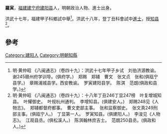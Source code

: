 '''羅寅'''，[[福建|福建]][[建宁府|建宁府]][[建阳县|建阳县]]人，明朝政治人物、進士出身。

洪武十七年，福建甲子科鄉試中舉<ref>明·黄仲昭 《八闽通志》（卷四十九）：洪武十七年甲子乡试　刘伯济源教谕。　谢245赣州府学训导。(俱府学。)　郑赐　郑辅　曹文　张文贞　张和(俱瓯宁县学。)　章赐浦城县学。西安教谕。　罗寅建阳县学。　陈淇　范朗(俱政和县学。) </ref>。洪武十八年，登丁丑科會試中[[進士|進士]]，授[[知县|知县]]<ref>明·黄仲昭 《八闽通志》（卷四十九）：十八年丁丑246丁显247榜　叶复增城知县。　叶耀御史。　叶规杭州通判。　李增知县。(俱建安人。)　郑赐248见《人物志》。　郑辅都督府都事。　曹文吏部主事。　张和监察御史。　张文真249刑部主事。(俱瓯宁人。)　丁显第一人。　罗寅知县。(俱建阳人。)　李浚见《人物志》。　江观县丞。(俱松溪人。)　陈淇翰林庶吉士。　范朗250县丞。(俱政和人。)</ref>。

==參考==
{{reflist}}
{{明朝人物小作品}}
{{洪武十八年乙丑科殿試金榜}}
[[Category:建阳人|Category:建阳人]]
[[Category:明朝知縣|Category:明朝知縣]]